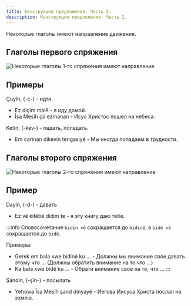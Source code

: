 ```yaml
---
title: Конструкция предложения. Часть 2.
description: Конструкция предложения. Часть 2.
---
```


Некоторые глаголы имеют направление движения.

## Глаголы первого спряжения

![Некоторые глаголы 1-го спряжения имеют направление](/img/chapter-3/illustration.png)

## Примеры

Çuyîn, (-ç-) - идти.

* Ez diçim malê - я иду домой.
* Îsa Mesîh çû ezmanan - Исус Христос пошел на небеса.

Ketin, (-kev-) - падать, попадать.

* Em carinan dikevin tengasiyê - Мы иногда попадаем в трудности.

## Глаголы второго спряжения

![Некоторые глаголы 2-го спряжения имеют направление](/img/chapter-3/illustration-2.png)

## Пример

Dayîn, (-d-) - давать

* Ez vê kitêbê didim te - я эту книгу даю тебе.

:::info
Словосочетание `bidin vê` сокращается до `bidinê`, а `bide vê` сокращается до `bidê`.

Примеры:
* Gerek em bala xwe bidinê ku ... - Должны мы внимание свое давать этому что ... (Должны обратить внимание на то что ...)
* Ka bala xwe bidê ku ... - Обрати внимание свое на то, что ...
:::

Şandin, (-şîn-) - посылать

* Yehowa Îsa Mesîh şand dinyayê - Иегова Иисуса Христа послал на землю.
